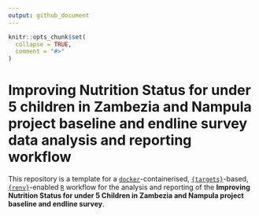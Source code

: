 ```yaml
---
output: github_document
---
```


<!-- README.md is generated from README.Rmd. Please edit that file -->

```r
knitr::opts_chunk$set(
  collapse = TRUE,
  comment = "#>"
)
```

# Improving Nutrition Status for under 5 children in Zambezia and Nampula project baseline and endline survey data analysis and reporting workflow

<!-- badges: start -->
<!-- badges: end -->

This repository is a template for a [`docker`](https://www.docker.com/get-started)-containerised, [`{targets}`](https://docs.ropensci.org/targets/)-based, [`{renv}`](https://rstudio.github.io/renv/articles/renv.html)-enabled [`R`](https://cran.r-project.org/) workflow for the analysis and reporting of the **Improving Nutrition Status for under 5 Children in Zambezia and Nampula project baseline and endline survey**.
